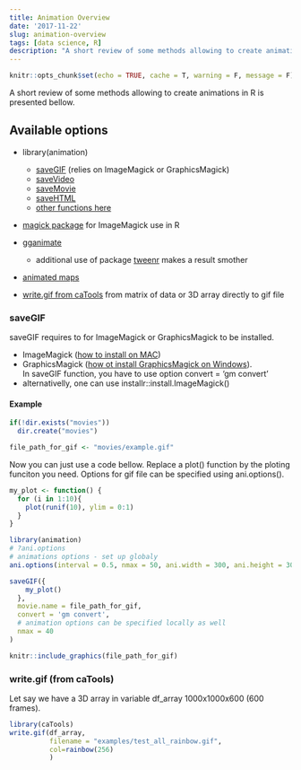 ```yaml
---
title: Animation Overview
date: '2017-11-22'
slug: animation-overview
tags: [data science, R]
description: "A short review of some methods allowing to create animations in R is presented bellow. "
---
```



```r
knitr::opts_chunk$set(echo = TRUE, cache = T, warning = F, message = F)
```


A short review of some methods allowing to create animations in R is presented bellow. 

<!--more-->

## Available options

* library(animation)
    * [saveGIF](https://yihui.name/animation/example/savegif/) (relies on ImageMagick or GraphicsMagick)
    * [saveVideo](https://yihui.name/animation/example/savevideo/)
    * [saveMovie](https://github.com/tidyverse/ggplot2/wiki/Using-ggplot2-animations-to-demonstrate-several-parallel-numerical-experiments-in-a-single-layout)
    * [saveHTML](https://yihui.name/animation/example/savehtml/)
    * [other functions here](https://cran.r-project.org/web/packages/animation/animation.pdf)
  
* [magick package](https://cran.r-project.org/web/packages/magick/vignettes/intro.html#animation) for ImageMagick use in R

* [gganimate](https://github.com/dgrtwo/gganimate)
    * additional use of package [tweenr](http://blog.revolutionanalytics.com/2017/05/tweenr.html) makes a result smother

* [animated maps](https://ryanpeek.github.io/2016-10-19-animated-gif_maps_in_R/)

* [write.gif from caTools](https://www.rdocumentation.org/packages/caTools/versions/1.2/topics/GIF) from matrix of data or 3D array directly to gif file

### saveGIF

saveGIF requires to for ImageMagick or GraphicsMagick to be installed. 

* ImageMagick ([how to install on MAC](https://encodable.com/install_imagemagick_on_mac_osx/))
* GraphicsMagick ([how ot install GraphicsMagick on Windows](http://www.graphicsmagick.org/INSTALL-windows.html)).    
In saveGIF function, you have to use option convert = 'gm convert'
* alternativelly, one can use installr::install.ImageMagick() 

#### Example

```r
if(!dir.exists("movies"))
  dir.create("movies")

file_path_for_gif <- "movies/example.gif"
```

Now you can just use a code bellow. Replace a plot() function by the ploting funciton you need.
Options for gif file can be specified using ani.options(). 

```r
my_plot <- function() {
  for (i in 1:10){
    plot(runif(10), ylim = 0:1)
  }
}

library(animation)
# ?ani.options
# animations options - set up globaly
ani.options(interval = 0.5, nmax = 50, ani.width = 300, ani.height = 300)

saveGIF({
    my_plot()
  }, 
  movie.name = file_path_for_gif,
  convert = 'gm convert',
  # animation options can be specified locally as well
  nmax = 40 
)

knitr::include_graphics(file_path_for_gif)
```


### write.gif (from caTools)

Let say we have a 3D array in variable df_array 1000x1000x600 (600 frames).

```r
library(caTools)
write.gif(df_array, 
          filename = "examples/test_all_rainbow.gif", 
          col=rainbow(256)
          )

```

